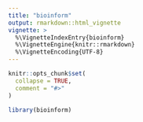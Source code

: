 ```yaml
---
title: "bioinform"
output: rmarkdown::html_vignette
vignette: >
  %\VignetteIndexEntry{bioinform}
  %\VignetteEngine{knitr::rmarkdown}
  %\VignetteEncoding{UTF-8}
---
```


```r
knitr::opts_chunk$set(
  collapse = TRUE,
  comment = "#>"
)
```

```r
library(bioinform)
```
